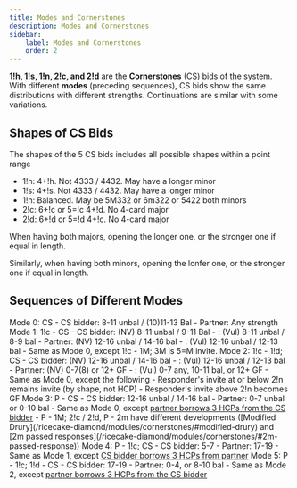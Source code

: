 ```yaml
---
title: Modes and Cornerstones
description: Modes and Cornerstones
sidebar:
    label: Modes and Cornerstones
    order: 2
---
```



**1!h, 1!s, 1!n, 2!c, and 2!d** are the **Cornerstones** (CS) bids of the system. With different **modes** (preceding sequences), CS bids show the same distributions with different strengths. Continuations are similar with some variations.

## Shapes of CS Bids

The shapes of the 5 CS bids includes all possible shapes within a point range

- 1!h: 4+!h. Not 4333 / 4432. May have a longer minor
- 1!s: 4+!s. Not 4333 / 4432. May have a longer minor
- 1!n: Balanced. May be 5M332 or 6m322 or 5422 both minors
- 2!c: 6+!c or 5=!c 4+!d. No 4-card major
- 2!d: 6+!d or 5=!d 4+!c. No 4-card major

When having both majors, opening the longer one, or the stronger one if equal in length.

Similarly, when having both minors, opening the lonfer one, or the stronger one if equal in length.


## Sequences of Different Modes

<BiddingTree>
Mode 0: CS
- CS bidder: 8-11 unbal / (10)11-13 Bal
- Partner: Any strength
</BiddingTree>

<BiddingTree>
Mode 1: 1!c - CS
- CS bidder: (NV) 8-11 unbal / 9-11 Bal
- : (Vul) 8-11 unbal / 8-9 bal
- Partner: (NV) 12-16 unbal / 14-16 bal
- : (Vul) 12-16 unbal / 12-13 bal
- Same as Mode 0, except 1!c - 1M; 3M is 5=M invite.
</BiddingTree>

<BiddingTree>
Mode 2: 1!c - 1!d; CS
- CS bidder: (NV) 12-16 unbal / 14-16 bal
- : (Vul) 12-16 unbal / 12-13 bal
- Partner: (NV) 0-7(8) or 12+ GF
- : (Vul) 0-7 any, 10-11 bal, or 12+ GF
- Same as Mode 0, except the following
    - Responder's invite at or below 2!n remains invite (by shape, not HCP)
    - Responder's invite above 2!n becomes GF
</BiddingTree>

<BiddingTree>
Mode 3: P - CS
- CS bidder: 12-16 unbal / 14-16 bal
- Partner: 0-7 unbal or 0-10 bal
- Same as Mode 0, except <u>partner borrows 3 HCPs from the CS bidder</u>
- P - 1M; 2!c / 2!d, P - 2m have different developments ([Modified Drury](/ricecake-diamond/modules/cornerstones/#modified-drury) and [2m passed responses](/ricecake-diamond/modules/cornerstones/#2m-passed-response))
</BiddingTree>

<BiddingTree>
Mode 4: P - 1!c; CS
- CS bidder: 5-7
- Partner: 17-19
- Same as Mode 1, except <u>CS bidder borrows 3 HCPs from partner</u>
</BiddingTree>

<BiddingTree>
Mode 5: P - 1!c; 1!d - CS
- CS bidder: 17-19
- Partner: 0-4, or 8-10 bal
- Same as Mode 2, except <u>partner borrows 3 HCPs from the CS bidder</u>
</BiddingTree>


